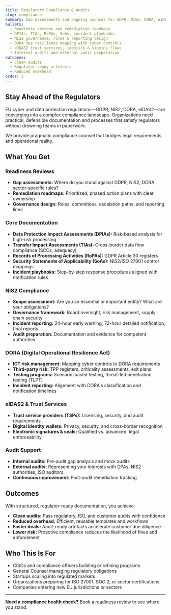 ```yaml
---
title: Regulatory Compliance & Audits
slug: compliance
summary: Gap assessments and ongoing counsel for GDPR, NIS2, DORA, eIDAS2, sector rules (finance/health/critical infra), plus policies, DPIAs, RoPAs, and audit prep.
bullets:
  - Readiness reviews and remediation roadmaps
  - DPIAs, TIAs, RoPAs, SoAs, incident playbooks
  - NIS2 governance, roles & reporting design
  - DORA ops resilience mapping with cyber controls
  - eIDAS2 trust services, identity & signing flows
  - Internal audits and external audit preparation
outcomes:
  - Clean audits
  - Regulator-ready artefacts
  - Reduced overhead
order: 2
---
```


## Stay Ahead of the Regulators

EU cyber and data protection regulations—GDPR, NIS2, DORA, eIDAS2—are converging into a complex compliance landscape. Organizations need practical, defensible documentation and processes that satisfy regulators without drowning teams in paperwork.

We provide pragmatic compliance counsel that bridges legal requirements and operational reality.

## What You Get

### Readiness Reviews
- **Gap assessments:** Where do you stand against GDPR, NIS2, DORA, sector-specific rules?
- **Remediation roadmaps:** Prioritized, phased action plans with clear ownership
- **Governance design:** Roles, committees, escalation paths, and reporting lines

### Core Documentation
- **Data Protection Impact Assessments (DPIAs):** Risk-based analysis for high-risk processing
- **Transfer Impact Assessments (TIAs):** Cross-border data flow compliance (SCCs, adequacy)
- **Records of Processing Activities (RoPAs):** GDPR Article 30 registers
- **Security Statements of Applicability (SoAs):** NIS2/ISO 27001 control mappings
- **Incident playbooks:** Step-by-step response procedures aligned with notification rules

### NIS2 Compliance
- **Scope assessment:** Are you an essential or important entity? What are your obligations?
- **Governance framework:** Board oversight, risk management, supply chain security
- **Incident reporting:** 24-hour early warning, 72-hour detailed notification, final reports
- **Audit preparation:** Documentation and evidence for competent authorities

### DORA (Digital Operational Resilience Act)
- **ICT risk management:** Mapping cyber controls to DORA requirements
- **Third-party risk:** TPP registers, criticality assessments, exit plans
- **Testing programs:** Scenario-based testing, threat-led penetration testing (TLPT)
- **Incident reporting:** Alignment with DORA's classification and notification timelines

### eIDAS2 & Trust Services
- **Trust service providers (TSPs):** Licensing, security, and audit requirements
- **Digital identity wallets:** Privacy, security, and cross-border recognition
- **Electronic signatures & seals:** Qualified vs. advanced, legal enforceability

### Audit Support
- **Internal audits:** Pre-audit gap analysis and mock audits
- **External audits:** Representing your interests with DPAs, NIS2 authorities, ISO auditors
- **Continuous improvement:** Post-audit remediation tracking

## Outcomes

With structured, regulator-ready documentation, you achieve:

- **Clean audits:** Pass regulatory, ISO, and customer audits with confidence
- **Reduced overhead:** Efficient, reusable templates and workflows
- **Faster deals:** Audit-ready artefacts accelerate customer due diligence
- **Lower risk:** Proactive compliance reduces the likelihood of fines and enforcement

## Who This Is For

- CISOs and compliance officers building or refining programs
- General Counsel managing regulatory obligations
- Startups scaling into regulated markets
- Organizations preparing for ISO 27001, SOC 2, or sector certifications
- Companies entering new EU jurisdictions or sectors

---

**Need a compliance health check?** [Book a readiness review](/contact) to see where you stand.
